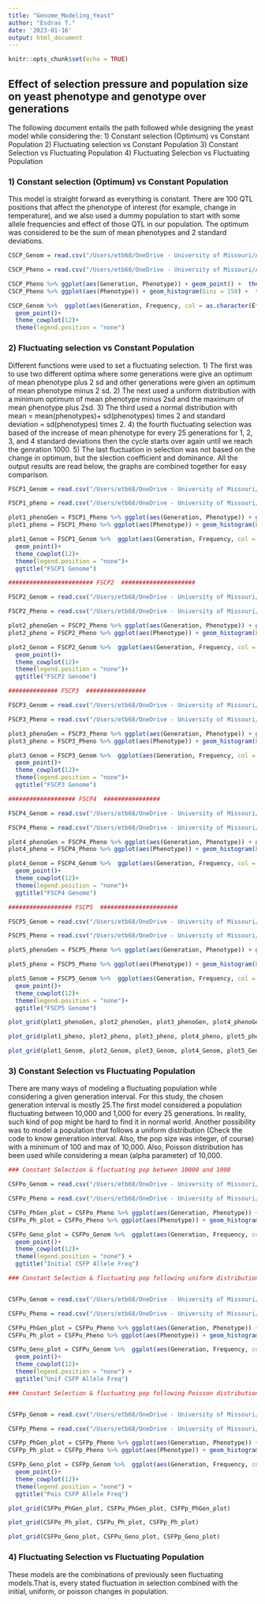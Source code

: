 ```yaml
---
title: "Genome_Modeling_Yeast"
author: "Esdras T."
date: '2023-01-16'
output: html_document
---
```


```r
knitr::opts_chunk$set(echo = TRUE)
```

## Effect of selection pressure and population size on yeast phenotype and genotype over generations

The following document entails the path followed while designing the yeast model while considering the:
1) Constant selection (Optimum) vs Constant Population
2) Fluctuating selection vs Constant Population
3) Constant Selection vs Fluctuating Population
4) Fluctuating Selection vs Fluctuating Population

### 1) Constant selection (Optimum) vs Constant Population
 This model is straight forward as everything is constant. There are 100 QTL positions that affect the phenotype of interest (for example, change in temperature), and we also used a dummy population to start with some allele frequencies and effect of those QTL in our population. The optimum was considered to be the sum of mean phenotypes and 2 standard deviations. 

```r
CSCP_Genom = read.csv("/Users/etb68/OneDrive - University of Missouri/Academics Mizzou (etb68@umsystem.edu)/Biologycal_Sciences/Research_Projects/Yeast_GitHub/evogen-sims/ET_Yeast/output.dir/DummyPop/WF_models/genome_CSCP_WF.csv")

CSCP_Pheno = read.csv("/Users/etb68/OneDrive - University of Missouri/Academics Mizzou (etb68@umsystem.edu)/Biologycal_Sciences/Research_Projects/Yeast_GitHub/evogen-sims/ET_Yeast/output.dir/DummyPop/WF_models/MeanPhenotypes_CSCP_WF.csv")

CSCP_Pheno %>% ggplot(aes(Generation, Phenotype)) + geom_point() +  theme_cowplot(12)
CSCP_Pheno %>% ggplot(aes(Phenotype)) + geom_histogram(bins = 150) +  theme_cowplot(12)

CSCP_Genom %>%  ggplot(aes(Generation, Frequency, col = as.character(Effect)))+
  geom_point()+
  theme_cowplot(12)+
  theme(legend.position = "none")

```

### 2) Fluctuating selection vs Constant Population

Different functions were used to set a fluctuating selection. 1) The first was to use two different optima where some generations were give an optimum of mean phenotype plus 2 sd and  other generations were given an optimum of mean phenotype minus 2 sd.  2) The next used a uniform distribution with a minimum optimum of mean phenotype minus 2sd and the maximum of mean phenotype plus 2sd. 3) The third used a normal distribution with mean = mean(phenotypes)+ sd(phenotypes) times 2 and  standard deviation = sd(phenotypes) times 2. 4) the fourth fluctuating selection was based of the increase of mean phenotype for every 25 generations for 1, 2, 3, and 4 standard deviations then the cycle starts over again until we reach the genration 1000. 5) The last fluctuation in selection was not based on the change in optimum, but the slection coefficient and dominance.
All the output results are read below, the graphs are combined together for easy comparison.

```r
FSCP1_Genom = read.csv("/Users/etb68/OneDrive - University of Missouri/Academics Mizzou (etb68@umsystem.edu)/Biologycal_Sciences/Research_Projects/Yeast_GitHub/evogen-sims/ET_Yeast/output.dir/DummyPop/WF_models/genome_FSCP_WF.v1.csv")

FSCP1_pheno = read.csv("/Users/etb68/OneDrive - University of Missouri/Academics Mizzou (etb68@umsystem.edu)/Biologycal_Sciences/Research_Projects/Yeast_GitHub/evogen-sims/ET_Yeast/output.dir/DummyPop/WF_models/MeanPhenotypes_FSCP_WF.v1.csv")

plot1_phenoGen = FSCP1_Pheno %>% ggplot(aes(Generation, Phenotype)) + geom_point() +  theme_cowplot(12)+ ggtitle("FSCP1 Pheno vs Generation")
plot1_pheno = FSCP1_Pheno %>% ggplot(aes(Phenotype)) + geom_histogram(bins = 150) +  theme_cowplot(12) + ggtitle("FSCP1 Pheno")

plot1_Genom = FSCP1_Genom %>%  ggplot(aes(Generation, Frequency, col = as.character(Effect)))+
  geom_point()+
  theme_cowplot(12)+
  theme(legend.position = "none")+
  ggtitle("FSCP1 Genome")

######################## FSCP2  #####################

FSCP2_Genom = read.csv("/Users/etb68/OneDrive - University of Missouri/Academics Mizzou (etb68@umsystem.edu)/Biologycal_Sciences/Research_Projects/Yeast_GitHub/evogen-sims/ET_Yeast/output.dir/DummyPop/WF_models/genome_FSCP_WF.v2.1.csv")

FSCP2_Pheno = read.csv("/Users/etb68/OneDrive - University of Missouri/Academics Mizzou (etb68@umsystem.edu)/Biologycal_Sciences/Research_Projects/Yeast_GitHub/evogen-sims/ET_Yeast/output.dir/DummyPop/WF_models/MeanPhenotypes_FSCP_WF.v2.1.csv")

plot2_phenoGen = FSCP2_Pheno %>% ggplot(aes(Generation, Phenotype)) + geom_point() +  theme_cowplot(12) + ggtitle("FSCP2 Pheno vs Generation")
plot2_pheno = FSCP2_Pheno %>% ggplot(aes(Phenotype)) + geom_histogram(bins = 150) +  theme_cowplot(12) + ggtitle("FSCP2 Pheno")

plot2_Genom = FSCP2_Genom %>%  ggplot(aes(Generation, Frequency, col = as.character(Effect)))+
  geom_point()+
  theme_cowplot(12)+
  theme(legend.position = "none")+
  ggtitle("FSCP2 Genome")

############## FSCP3  #################

FSCP3_Genom = read.csv("/Users/etb68/OneDrive - University of Missouri/Academics Mizzou (etb68@umsystem.edu)/Biologycal_Sciences/Research_Projects/Yeast_GitHub/evogen-sims/ET_Yeast/output.dir/DummyPop/WF_models/genome_FSCP_WF.v2.2.csv")

FSCP3_Pheno = read.csv("/Users/etb68/OneDrive - University of Missouri/Academics Mizzou (etb68@umsystem.edu)/Biologycal_Sciences/Research_Projects/Yeast_GitHub/evogen-sims/ET_Yeast/output.dir/DummyPop/WF_models/MeanPhenotypes_FSCP_WF.v2.2.csv")

plot3_phenoGen = FSCP3_Pheno %>% ggplot(aes(Generation, Phenotype)) + geom_point() +  theme_cowplot(12) + ggtitle("FSCP3 Pheno vs Generation")
plot3_pheno = FSCP3_Pheno %>% ggplot(aes(Phenotype)) + geom_histogram(bins = 150) +  theme_cowplot(12) + ggtitle("FSCP3 Pheno")

plot3_Genom = FSCP3_Genom %>%  ggplot(aes(Generation, Frequency, col = as.character(Effect)))+
  geom_point()+
  theme_cowplot(12)+
  theme(legend.position = "none")+
  ggtitle("FSCP3 Genome")

################### FSCP4  ################

FSCP4_Genom = read.csv("/Users/etb68/OneDrive - University of Missouri/Academics Mizzou (etb68@umsystem.edu)/Biologycal_Sciences/Research_Projects/Yeast_GitHub/evogen-sims/ET_Yeast/output.dir/DummyPop/WF_models/genome_FSCP_WF.v3.csv")

FSCP4_Pheno = read.csv("/Users/etb68/OneDrive - University of Missouri/Academics Mizzou (etb68@umsystem.edu)/Biologycal_Sciences/Research_Projects/Yeast_GitHub/evogen-sims/ET_Yeast/output.dir/DummyPop/WF_models/MeanPhenotypes_FSCP_WF.v3.csv")

plot4_phenoGen = FSCP4_Pheno %>% ggplot(aes(Generation, Phenotype)) + geom_point() +  theme_cowplot(12) + ggtitle("FSCP4 Pheno vs Generation")
plot4_pheno = FSCP4_Pheno %>% ggplot(aes(Phenotype)) + geom_histogram(bins = 150) +  theme_cowplot(12) + ggtitle("FSCP4 Pheno")

plot4_Genom = FSCP4_Genom %>%  ggplot(aes(Generation, Frequency, col = as.character(Effect)))+
  geom_point()+
  theme_cowplot(12)+
  theme(legend.position = "none")+
  ggtitle("FSCP4 Genome")

################## FSCP5  ######################

FSCP5_Genom = read.csv("/Users/etb68/OneDrive - University of Missouri/Academics Mizzou (etb68@umsystem.edu)/Biologycal_Sciences/Research_Projects/Yeast_GitHub/evogen-sims/ET_Yeast/output.dir/DummyPop/WF_models/genome_FSCP_WF.v4.csv")

FSCP5_Pheno = read.csv("/Users/etb68/OneDrive - University of Missouri/Academics Mizzou (etb68@umsystem.edu)/Biologycal_Sciences/Research_Projects/Yeast_GitHub/evogen-sims/ET_Yeast/output.dir/DummyPop/WF_models/MeanPhenotypes_FSCP_WF.v4.csv")

plot5_phenoGen = FSCP5_Pheno %>% ggplot(aes(Generation, Phenotype)) + geom_point() +  theme_cowplot(12) + ggtitle("FSCP5 Pheno vs Generation")

plot5_pheno = FSCP5_Pheno %>% ggplot(aes(Phenotype)) + geom_histogram(bins = 150) +  theme_cowplot(12) + ggtitle("FSCP5 Pheno")

plot5_Genom = FSCP5_Genom %>%  ggplot(aes(Generation, Frequency, col = as.character(Effect)))+
  geom_point()+
  theme_cowplot(12)+
  theme(legend.position = "none")+
  ggtitle("FSCP5 Genome")

plot_grid(plot1_phenoGen, plot2_phenoGen, plot3_phenoGen, plot4_phenoGen, plot5_phenoGen)

plot_grid(plot1_pheno, plot2_pheno, plot3_pheno, plot4_pheno, plot5_pheno)

plot_grid(plot1_Genom, plot2_Genom, plot3_Genom, plot4_Genom, plot5_Genom)


```

### 3) Constant Selection vs Fluctuating Population

There are many ways of modeling a fluctuating population while considering a given generation interval. For this study, the chosen generation interval is mostly 25.The first model considered a population fluctuating between 10,000 and 1,000 for every 25 generations. In reality, such kind of pop might be hard to find it in normal world. Another possibility was to model a population that follows a uniform distribution (Check the code to know generation interval. Also, the pop size was integer, of course) with a minimum of 100 and max of 10,000. Also, Poisson distribution has been used while considering a mean (alpha parameter) of 10,000.

```r

### Constant Selection & fluctuating pop between 10000 and 1000

CSFPo_Genom = read.csv("/Users/etb68/OneDrive - University of Missouri/Academics Mizzou (etb68@umsystem.edu)/Biologycal_Sciences/Research_Projects/Yeast_GitHub/evogen-sims/ET_Yeast/output.dir/DummyPop/WF_models/genome_CSFP_WF.csv")

CSFPo_Pheno = read.csv("/Users/etb68/OneDrive - University of Missouri/Academics Mizzou (etb68@umsystem.edu)/Biologycal_Sciences/Research_Projects/Yeast_GitHub/evogen-sims/ET_Yeast/output.dir/DummyPop/WF_models/MeanPhenotypes_CSFP_WF.csv")

CSFPo_PhGen_plot = CSFPo_Pheno %>% ggplot(aes(Generation, Phenotype)) + geom_point() +  theme_cowplot(12) + ggtitle("Initial CSFP Pheno vs Generation")
CSFPo_Ph_plot = CSFPo_Pheno %>% ggplot(aes(Phenotype)) + geom_histogram(bins = 150) +  theme_cowplot(12) + ggtitle("Initial CSFP Pheno")

CSFPo_Geno_plot = CSFPo_Genom %>%  ggplot(aes(Generation, Frequency, col = as.character(Effect)))+
  geom_point()+
  theme_cowplot(12)+
  theme(legend.position = "none") + 
  ggtitle("Initial CSFP Allele Freq")

### Constant Selection & fluctuating pop following uniform distribution


CSFPu_Genom = read.csv("/Users/etb68/OneDrive - University of Missouri/Academics Mizzou (etb68@umsystem.edu)/Biologycal_Sciences/Research_Projects/Yeast_GitHub/evogen-sims/ET_Yeast/output.dir/DummyPop/WF_models/Uniform_Pop/genome_CSFPu_WF.csv")

CSFPu_Pheno = read.csv("/Users/etb68/OneDrive - University of Missouri/Academics Mizzou (etb68@umsystem.edu)/Biologycal_Sciences/Research_Projects/Yeast_GitHub/evogen-sims/ET_Yeast/output.dir/DummyPop/WF_models/Uniform_Pop/MeanPhenotypes_CSFPu_WF.csv")

CSFPu_PhGen_plot = CSFPu_Pheno %>% ggplot(aes(Generation, Phenotype)) + geom_point() +  theme_cowplot(12) + ggtitle("Unif CSFP Pheno vs Generation")
CSFPu_Ph_plot = CSFPu_Pheno %>% ggplot(aes(Phenotype)) + geom_histogram(bins = 150) +  theme_cowplot(12) + ggtitle("Unif CSFP Pheno")

CSFPu_Geno_plot = CSFPu_Genom %>%  ggplot(aes(Generation, Frequency, col = as.character(Effect)))+
  geom_point()+
  theme_cowplot(12)+
  theme(legend.position = "none") + 
  ggtitle("Unif CSFP Allele Freq")

### Constant Selection & fluctuating pop following Poisson distribution


CSFPp_Genom = read.csv("/Users/etb68/OneDrive - University of Missouri/Academics Mizzou (etb68@umsystem.edu)/Biologycal_Sciences/Research_Projects/Yeast_GitHub/evogen-sims/ET_Yeast/output.dir/DummyPop/WF_models/Pois_Pop/genome_CSFPp_WF.csv")

CSFPp_Pheno = read.csv("/Users/etb68/OneDrive - University of Missouri/Academics Mizzou (etb68@umsystem.edu)/Biologycal_Sciences/Research_Projects/Yeast_GitHub/evogen-sims/ET_Yeast/output.dir/DummyPop/WF_models/Pois_Pop/MeanPhenotypes_CSFPp_WF.csv")

CSFPp_PhGen_plot = CSFPp_Pheno %>% ggplot(aes(Generation, Phenotype)) + geom_point() +  theme_cowplot(12) + ggtitle("Pois CSFP Pheno vs Generation ")
CSFPp_Ph_plot = CSFPp_Pheno %>% ggplot(aes(Phenotype)) + geom_histogram(bins = 150) +  theme_cowplot(12) + ggtitle("Pois CSFP Pheno")

CSFPp_Geno_plot = CSFPp_Genom %>%  ggplot(aes(Generation, Frequency, col = as.character(Effect)))+
  geom_point()+
  theme_cowplot(12)+
  theme(legend.position = "none") + 
  ggtitle("Pois CSFP Allele Freq")

plot_grid(CSFPo_PhGen_plot, CSFPu_PhGen_plot, CSFPp_PhGen_plot)

plot_grid(CSFPo_Ph_plot, CSFPu_Ph_plot, CSFPp_Ph_plot)

plot_grid(CSFPo_Geno_plot, CSFPu_Geno_plot, CSFPp_Geno_plot)


```

### 4) Fluctuating Selection vs Fluctuating Population

These models are the combinations of previously seen fluctuating models.That is, every stated fluctuation in selection combined with the initial, uniform, or poisson changes in population.
